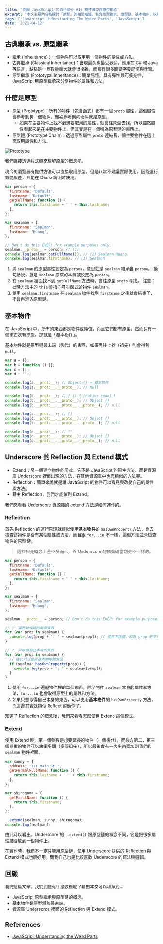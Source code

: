 ```yaml
---
title: '克服 JavaScript 的奇怪部分 #16 物件導向與原型繼承'
excerpt: '本文主要內容為探討「原型」的相關知識，包含原型繼承、原型鏈、基本物件，以及資源庫 Underscore 裡面的 Reflection 與 Extend 模式。'
tags: ['Javascript Understanding The Weird Parts', 'JavaScript']
date: '2021-04-12'
---
```


## 古典繼承 vs. 原型繼承

- 繼承 (Inheritance)：一個物件可以取用另一個物件的屬性或方法。
- 古典繼承 (Classical Inheritance)：出現最久也最受歡迎，應用在 C# 和 Java 等語言，缺點是一旦數量龐大就會很複雜，而且有很多關鍵字要記憶與學習。
- 原型繼承 (Prototypal Inheritance)：簡單易懂，具有彈性與可擴充性，JavaScript 用原型繼承來分享物件的屬性和方法。

## 什麼是原型

- 原型 (Prototype)：所有的物件（包含函式）都有一個 `proto` 屬性，這個屬性會參考到另一個物件，而被參考到的物件就是原型。
  - 如果在主要物件上找不到想要取用的屬性，就會往原型去找，所以雖然屬性看起來是在主要物件上，但其實是在一個稱為原型鏈的東西上。
- 原型鏈 (Prototype Chain)：透過原型屬性 `proto` 連結著，讓主要物件在這上面取用屬性和方法。

![Prototype](https://i.imgur.com/qxzM2yP.png)

我們直接透過程式碼來理解原型的概念吧。

現今的瀏覽器有提供方法可以直接取用原型，但是非常不建議實際使用，因為運行效能很差，只能在 Demo 說明時使用。

```javascript
var person = {
  firstname: 'Default',
  lastname: 'Default',
  getFullName: function () {
    return this.firstname + ' ' + this.lastname;
  },
};

var sealman = {
  firstname: 'Sealman',
  lastname: 'Huang',
};

// Don't do this EVER! for example purposes only.
sealman.__proto__ = person; // (1)
console.log(sealman.getFullName()); // (2) Sealman Huang
console.log(sealman.firstname); // (3) Sealman
```

1. 將 `sealman` 的原型屬性設定為 `person`，意思就是 `sealman` 繼承自 `person`。
   換句話說，就是 `sealman` 原來的本質被設定為 `person`。
2. 在 `sealman` 裡面找不到 `getFullName` 方法時，會往原型 `proto` 尋找。
   注意：此時方法中的 `this` 會指向呼叫函式的物件 `sealman`。
3. 使用 `sealman.firstname` 在 `sealman` 物件找到 `firstname` 之後就會結束了，不會再進入原型鏈。

## 基本物件

在 JavaScript 中，所有的東西都是物件或純值，而且它們都有原型，然而只有一個東西沒有原型，那就是「基本物件」。

基本物件就是原型鏈最末端（後代）的東西，如果再往上找（祖先）則會得到 `null`。

```javascript
var a = {};
var b = function () {};
var c = [];
var d = '';

console.log(a.__proto__); // Object {} → 基本物件
console.log(a.__proto__.__proto__); // null

console.log(b.__proto__); // ƒ () { [native code] }
console.log(b.__proto__.__proto__); // Object {}
console.log(b.__proto__.__proto__.__proto__); // null

console.log(c.__proto__); // []
console.log(c.__proto__.__proto__); // Object {}
console.log(c.__proto__.__proto__.__proto__); // null

console.log(d.__proto__); // ""
console.log(d.__proto__.__proto__); // Object {}
console.log(d.__proto__.__proto__.__proto__); // null
```

## Underscore 的 Reflection 與 Extend 模式

- Extend：另一個建立物件的函式，它不是 JavaScript 的原生方法，而是資源庫 Underscore 裡面出現的方法，在其他資源庫中也有類似的方法喔。
- Reflection：簡單來說就是讓 JavaScript 的物件可以看見與改變自己的屬性與方法。
- 藉由 Reflection，我們才能做到 Extend。

我們來看看 Underscore 資源庫的 extend 方法是如何運作的。

### Reflection

首先 Reflection 的運行原理就類似使用**基本物件**的 `hasOwnProperty` 方法，會去檢查該物件是否有某個屬性或方法，而且跟 `for...in` 不一樣，這個方法並未檢查物件的原型鏈。

> 這裡只是概念上差不多而已，與 Underscore 的原始碼當然是不一樣的。

```javascript
var person = {
  firstname: 'Default',
  lastname: 'Default',
  getFullName: function () {
    return this.firstname + ' ' + this.lastname;
  },
};

var sealman = {
  firstname: 'Sealman',
  lastname: 'Huang',
};

sealman.__proto__ = person; // Don't do this EVER! for example purposes only.

// 1. 遍歷物件裡的每個東西
for (var prop in sealman) {
  console.log(prop + ': ' + sealman[prop]); // 使用中括號，因為 prop 是字串
}

// 2. 只取得自己本身的東西
for (var prop in sealman) {
  // 後代可以使用基本物件的方法
  if (sealman.hasOwnProperty(prop)) {
    console.log(prop + ': ' + sealman[prop]);
  }
}
```

1. 使用 `for...in` 遍歷物件裡的每個東西，除了物件 `sealman` 本身的屬性和方法，`for...in` 也會取得原型上的屬性和方法。
2. 如果只想取得自己本身的東西，可以使用**基本物件**的 `hasOwnProperty` 方法，而這邊其實就類似 Reflect 的動作了。

知道了 Reflection 的概念後，我們來看看怎麼使用 Extend 這個模式。

### Extend

使用 Extend 時，第一個參數是想要延長的物件（一個後代），而後方第二、第三個參數的物件可以放很多個（多個祖先），所以最後會有一大串東西加到我們的 `sealman` 物件裡面。

```javascript
var sunny = {
  address: '111 Main St.',
  getFormalFullName: function () {
    return this.lastname + ' ' + this.firstname;
  },
};

var shirogoma = {
  getFirstName: function () {
    return this.firstname;
  },
};

_.extend(sealman, sunny, shirogoma);
console.log(sealman);
```

由此可以看出，Underscore 的 `_.extend()` 跟原型鏈的概念不同，它是把很多屬性結合放到一個物件上。

在實作時，我們不一定只能用原型鏈，使用 Underscore 提供的 Reflection 與 Extend 模式也很好用，而我自己也是比較喜歡 Underscore 的寫法與邏輯。

## 回顧

看完這篇文章，我們到底有什麼收穫呢？藉由本文可以理解到…

- JavaScript 原型繼承與原型鏈的概念。
- 基本物件是原型鏈的最末端。
- 資源庫 Underscroe 裡面的 Reflection 與 Extend 模式。

## References

- [JavaScript: Understanding the Weird Parts](https://www.udemy.com/course/understand-javascript/)
